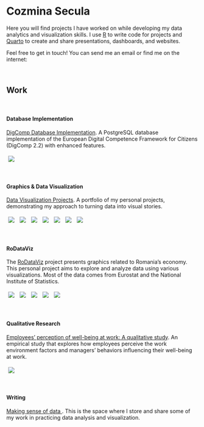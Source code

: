 
<link rel="stylesheet" href="https://fonts.googleapis.com/css?family=Roboto+Slab:100,400,300,700" type="text/css">
<link rel="stylesheet" href="https://cdnjs.cloudflare.com/ajax/libs/font-awesome/6.4.0/css/all.min.css">

# Cozmina Secula

Here you will find projects I have worked on while developing my data analytics and visualization skills.
I use <a href="https://www.r-project.org/" target="_blank">R</a> to write code for projects and <a href="https://quarto.org/" target="_blank">Quarto</a> to create and share presentations, dashboards, and websites.

Feel free to get in touch! You can send me an email <span class="social-media-icons">
  [<i class="fa-solid fa-envelope"></i>](mailto:cozmina.secula@gmail.com)
  </span> or find me on the internet: <span class="social-media-icons">
  [<i class="fa-brands fa-linkedin"></i>](https://www.linkedin.com/in/cozminasecula/)
  [<i class="fa-brands fa-github"></i>](https://github.com/CozminaSecula)
  [<i class="fa-brands fa-bluesky"></i>](https://bsky.app/profile/cozminasecula.bsky.social)
</span>

<br>

## Work

<br>

#### Database Implementation

[DigComp Database Implementation](https://github.com/CozminaSecula/digcomp-db). A PostgreSQL database implementation of the European Digital Competence Framework for Citizens (DigComp 2.2) with enhanced features.

<div style=padding: 10px; border-radius: 0px; display: inline-block;">

<a target="_blank" href="https://github.com/CozminaSecula/digcomp-db" style="display: inline-block;">
    <img src="imgs/20250612.jpg" style="margin: 5px;">
</a>
</div>

<br>

#### Graphics & Data Visualization

[Data Visualization Projects](https://github.com/CozminaSecula/dataviz). A portfolio of my personal projects, demonstrating my approach to turning data into visual stories.


<div style=padding: 10px; border-radius: 0px; display: inline-block;">

<a target="_blank" href="https://github.com/CozminaSecula/dataviz/tree/main/2024/2024-07-16" style="display: inline-block;">
    <img src="imgs/20240716.jpg" style="margin: 5px;">
</a>
<a target="_blank" href="https://github.com/CozminaSecula/dataviz/tree/main/2024/2024-07-24" style="display: inline-block;">
    <img src="imgs/20240724.jpg" style="margin: 5px;">
</a>
<a target="_blank" href="https://github.com/CozminaSecula/dataviz/tree/main/2024/2024-08-30"style="display: inline-block;">
    <img src="imgs/20240830.jpg" style="margin: 5px;">
</a>
<a target="_blank" href="https://github.com/CozminaSecula/dataviz/tree/main/2024/2024-09-10"style="display: inline-block;">
    <img src="imgs/20240910.jpg" style="margin: 5px;">
</a>
<a target="_blank" href="https://github.com/CozminaSecula/dataviz/tree/main/2024/2024-09-16"style="display: inline-block;">
    <img src="imgs/20240916.jpg" style="margin: 5px;">
</a>
<a target="_blank" href="https://github.com/CozminaSecula/dataviz/tree/main/2024/2024-09-26"style="display: inline-block;">
    <img src="imgs/20240926.jpg" style="margin: 5px;">
</a>
<a target="_blank" href="https://github.com/CozminaSecula/dataviz/tree/main/2024/2024-10-18"style="display: inline-block;">
    <img src="imgs/20241018.jpg" style="margin: 5px;">
</a>

</div>

<br>

#### RoDataViz

The <a href="https://cozminasecula.github.io/RoDataViz/" target="_blank">RoDataViz</a> project presents graphics related to Romania’s economy. This personal project aims to explore and analyze data using various visualizations. Most of the data comes from Eurostat and the National Institute of Statistics.

<div style=padding: 10px; border-radius: 0px; display: inline-block;">

<a target="_blank" href="https://cozminasecula.github.io/RoDataViz/grafice.html#Turismul%20%C3%AEn%20luna%20august%202024" style="display: inline-block;">
    <img src="imgs/20241009.jpg" style="margin: 5px;">
</a>
<a target="_blank" href="https://cozminasecula.github.io/RoDataViz/grafice.html#Cheltuielile%20de%20consum%20ale%20familiilor,%20semestrul%201,%202024" style="display: inline-block;">
    <img src="imgs/20241013.jpg" style="margin: 5px;">
</a>
<a target="_blank" href="https://cozminasecula.github.io/RoDataViz/grafice.html#Evolu%C8%9Bia%20PIB-ului%20real%20-%20volum" style="display: inline-block;">
    <img src="imgs/20241016.jpg" style="margin: 5px;">
</a>
<a target="_blank" href="https://cozminasecula.github.io/RoDataViz/grafice.html#Statistici%20%C3%AEn%20Economia%20Non-Financiar%C4%83%20a%20Rom%C3%A2niei" style="display: inline-block;">
    <img src="imgs/20241025.jpg" style="margin: 5px;">
</a>
<a target="_blank" href="https://cozminasecula.github.io/RoDataViz/grafice.html#Tr%C4%83im%20mai%20mult.%20Dar%20tr%C4%83im%20%C8%99i%20mai%20s%C4%83n%C4%83tos?" style="display: inline-block;">
    <img src="imgs/20241107.jpg" style="margin: 5px;">
</a>

</div>

<br>

#### Qualitative Research
<a href="https://cozminasecula.github.io/blog/posts/employee-well-being-at-work/" target="_blank">Employees’ perception of well-being at work: A qualitative study</a>. An empirical study that explores how employees perceive the work environment factors and managers’ behaviors influencing their well-being at work.

<div style=padding: 10px; border-radius: 0px; display: inline-block;">

<a target="_blank" href="https://cozminasecula.github.io/blog/posts/employee-well-being-at-work/" style="display: inline-block;">
    <img src="imgs/wordcloud.jpg" style="margin: 5px;">
</a>
</div>

<br>

#### Writing

<a href="https://cozminasecula.github.io/blog/posts.html" target="_blank">Making sense of data </a>. This is the space where I store and share some of my work in practicing data analysis and visualization.  


